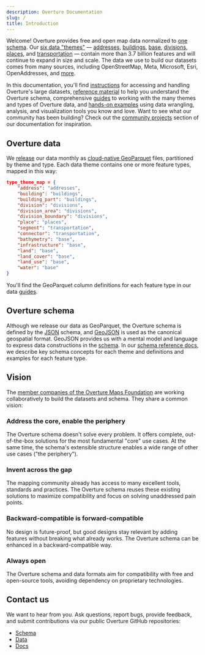 ```yaml
---
description: Overture Documentation
slug: /
title: Introduction
---
```


Welcome! Overture provides free and open map data normalized to [one schema](schema). Our [six data "themes"](guides) &mdash; [addresses](guides/addresses), [buildings](guides/buildings), [base](guides/base), [divisions](guides/divisions), [places](guides/places), and [transportation](guides/transportation) &mdash; contain more than 3.7 billion features and will continue to expand in size and scale. The data we use to build our datasets comes from many sources, including OpenStreetMap, Meta, Microsoft, Esri, OpenAddresses, and [more](attribution).

In this documentation, you'll find [instructions](getting-data) for accessing and handling Overture's large datasets, [reference material](schema/reference) to help you understand the Overture schema, comprehensive [guides](guides) to working with the many themes and types of Overture data, and [hands-on examples](examples) using data wrangling, analysis, and visualization tools you know and love. Want to see what our community has been building? Check out the [community projects](community) section of our documentation for inspiration.

## Overture data

We [release](release) our data monthly as [cloud-native GeoParquet](https://guide.cloudnativegeo.org/geoparquet/) files, partitioned by theme and type. Each data theme contains one or more feature types, mapped in this way:

```json
type_theme_map = {
    "address": "addresses",
    "building": "buildings",
    "building_part": "buildings",
    "division": "divisions",
    "division_area": "divisions",
    "division_boundary": "divisions",
    "place": "places",
    "segment": "transportation",
    "connector": "transportation",
    "bathymetry": "base",
    "infrastructure": "base",
    "land": "base",
    "land_cover": "base",
    "land_use": "base",
    "water": "base"
}
```

You'll find the GeoParquet column definitions for each feature type in our data [guides](guides).

## Overture schema

Although we release our data as GeoParquet, the Overture schema is defined by the [JSON](https://json-schema.org/) schema, and [GeoJSON](https://geojson.org/) is used as the canonical geospatial format. GeoJSON provides us with a mental model and language to express data constructions in the [schema](https://schema.overturemaps.org/schema.yaml). In our [schema reference docs](schema), we describe key schema concepts for each theme and definitions and examples for each feature type.

## Vision

The [member companies of the Overture Maps Foundation](https://overturemaps.org/about/members/) are working collaboratively to build the datasets and schema. They share a common vision:

### Address the core, enable the periphery

The Overture schema doesn't solve every problem. It offers complete, out-of-the-box solutions for the most fundamental "core" use cases. At the same time, the schema's extensible structure enables a wide range of other use cases ("the periphery").

### Invent across the gap

The mapping community already has access to many excellent tools, standards and practices. The Overture schema reuses these existing solutions to maximize compatibility and focus on solving unaddressed pain points.

### Backward-compatible is forward-compatible

No design is future-proof, but good designs stay relevant by adding features without breaking what already works. The Overture schema can be enhanced in a backward-compatible way.

### Always open

The Overture schema and data formats aim for compatibility with free and open-source tools, avoiding dependency on proprietary technologies.

## Contact us

We want to hear from you. Ask questions, report bugs, provide feedback, and submit contributions via our public Overture GitHub repositories:

- [Schema](https://github.com/OvertureMaps/schema)
- [Data](https://github.com/OvertureMaps/data)
- [Docs](https://github.com/OvertureMaps/docs)
